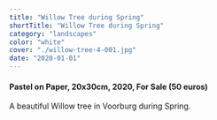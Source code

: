 ```yaml
---
title: "Willow Tree during Spring"
shortTitle: "Willow Tree during Spring"
category: "landscapes"
color: "white"
cover: "./willow-tree-4-001.jpg"
date: "2020-01-01"
---
```


#### Pastel on Paper, 20x30cm, 2020, For Sale (50 euros)

A beautiful Willow tree in Voorburg during Spring.